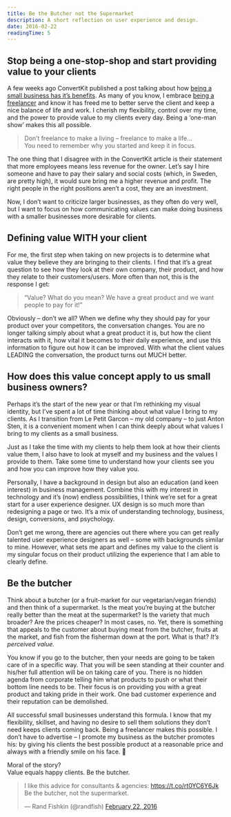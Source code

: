 ```yaml
---
title: Be the Butcher not the Supermarket
description: A short reflection on user experience and design.
date: 2016-02-22
readingTime: 5
---
```


## Stop being a one-stop-shop and start providing value to your clients

A few weeks ago ConvertKit published a post talking about how <a href="http://convertkit.com/2016/6-benefits-staying-small/" target="_blank">being a small business has it’s benefits</a>. As many of you know, I embrace <a href="/freelancer-for-life/" target="_blank">being a freelancer</a> and know it has freed me to better serve the client and keep a nice balance of life and work. I cherish my flexibility, control over my time, and the power to provide value to my clients every day. Being a ‘one-man show’ makes this all possible.

>Don’t freelance to make a living &#8211; freelance to make a life…<br>
You need to remember why you started and keep it in focus.

The one thing that I disagree with in the ConvertKit article is their statement that more employees means less revenue for the owner. Let’s say I hire someone and have to pay their salary and social costs (which, in Sweden, are pretty high), it would sure bring me a higher revenue and profit. The right people in the right positions aren’t a cost, they are an investment.

Now, I don’t want to criticize larger businesses, as they often do very well, but I want to focus on how communicating values can make doing business with a smaller businesses more desirable for clients.

## Defining value WITH your client

For me, the first step when taking on new projects is to determine what value they believe they are bringing to their clients. I find that it’s a great question to see how they look at their own company, their product, and how they relate to their customers/users. More often than not, this is the response I get:

>“Value? What do you mean? We have a great product and we want people to pay for it!”

Obviously &#8211; don’t we all? When we define why they should pay for your product over your competitors, the conversation changes. You are no longer talking simply about what a great product it is, but how the client interacts with it, how vital it becomes to their daily experience, and use this information to figure out how it can be improved. With what the client values LEADING the conversation, the product turns out MUCH better.

## How does this value concept apply to us small business owners?

Perhaps it’s the start of the new year or that I’m rethinking my visual identity, but I’ve spent a lot of time thinking about what value I bring to my clients. As I transition from Le Petit Garcon &#8211; my old company &#8211; to just Anton Sten, it is a convenient moment when I can think deeply about what values I bring to my clients as a small business.

Just as I take the time with my clients to help them look at how their clients value them, I also have to look at myself and my business and the values I provide to them. Take some time to understand how your clients see you and how you can improve how they value you.

Personally, I have a background in design but also an education (and keen interest) in business management. Combine this with my interest in technology and it’s (now) endless possibilities, I think we’re set for a great start for a user experience designer. UX design is so much more than redesigning a page or two. It’s a mix of understanding technology, business, design, conversions, and psychology.

Don’t get me wrong, there are agencies out there where you can get really talented user experience designers as well &#8211; some with backgrounds similar to mine. However, what sets me apart and defines my value to the client is my singular focus on their product utilizing the experience that I am able to clearly define.

## Be the butcher

Think about a butcher (or a fruit-market for our vegetarian/vegan friends) and then think of a supermarket. Is the meat you’re buying at the butcher really better than the meat at the supermarket? Is the variety that much broader? Are the prices cheaper? In most cases, no. Yet, there is something that appeals to the customer about buying meat from the butcher, fruits at the market, and fish from the fisherman down at the port. What is that? _It’s perceived value._

You know if you go to the butcher, then your needs are going to be taken care of in a specific way. That you will be seen standing at their counter and his/her full attention will be on taking care of you. There is no hidden agenda from corporate telling him what products to push or what their bottom line needs to be. Their focus is on providing you with a great product and taking pride in their work. One bad customer experience and their reputation can be demolished.

All successful small businesses understand this formula. I know that my flexibility, skillset, and having no desire to sell them solutions they don’t need keeps clients coming back. Being a freelancer makes this possible. I don’t have to advertise &#8211; I promote my business as the butcher promotes his: by giving his clients the best possible product at a reasonable price and always with a friendly smile on his face. 🙂


Moral of the story?<br>
Value equals happy clients. Be the butcher.

<blockquote class="twitter-tweet" data-width="500">
  <p lang="en" dir="ltr">
    I like this advice for consultants & agencies: <a href="https://t.co/rt0YC6Y6Jk">https://t.co/rt0YC6Y6Jk</a><br />Be the butcher, not the supermarket.
  </p>

  <p>
    &mdash; Rand Fishkin (@randfish) <a href="https://twitter.com/randfish/status/701827856758808576">February 22, 2016</a>
  </p>
</blockquote>